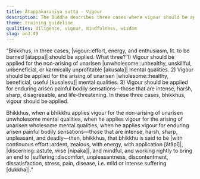 ```yaml
---
title: Ātappakaraṇīya sutta - Vigour
description: The Buddha describes three cases where vigour should be applied.
theme: training guideline
qualities: diligence, vigour, mindfulness, wisdom
slug: an3.49
---
```


"Bhikkhus, in three cases, |vigour::effort, energy, and enthusiasm, lit. to be burned [ātappa]| should be applied. What three? 1) Vigour should be applied for the non-arising of unarisen |unwholesome::unhealthy, unskillful, unbeneficial, or karmically unprofitable [akusala]| mental qualities. 2) Vigour should be applied for the arising of unarisen |wholesome::healthy, beneficial, useful [kusalesu]| mental qualities. 3) Vigour should be applied for enduring arisen painful bodily sensations—those that are intense, harsh, sharp, disagreeable, and life-threatening. In these three cases, bhikkhus, vigour should be applied.

Bhikkhus, when a bhikkhu applies vigour for the non-arising of unarisen unwholesome mental qualities, when he applies vigour for the arising of unarisen wholesome mental qualities, when he applies vigour for enduring arisen painful bodily sensations—those that are intense, harsh, sharp, unpleasant, and deadly—then, bhikkhus, that bhikkhu is said to be |with continuous effort::ardent, zealous, with energy, with application [ātāpī]|, |discerning::astute, wise [nipaka]|, and mindful, and working rightly to bring an end to |suffering::discomfort, unpleasantness, discontentment, dissatisfaction, stress, pain, disease, i.e. mild or intense suffering [dukkha]|."
